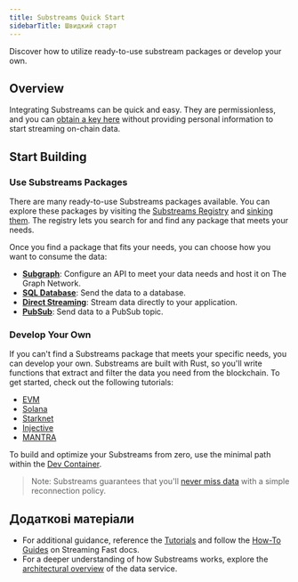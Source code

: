 ```yaml
---
title: Substreams Quick Start
sidebarTitle: Швидкий старт
---
```


Discover how to utilize ready-to-use substream packages or develop your own.

## Overview

Integrating Substreams can be quick and easy. They are permissionless, and you can [obtain a key here](https://thegraph.market/) without providing personal information to start streaming on-chain data.

## Start Building

### Use Substreams Packages

There are many ready-to-use Substreams packages available. You can explore these packages by visiting the [Substreams Registry](https://substreams.dev) and [sinking them](/substreams/developing/sinks/). The registry lets you search for and find any package that meets your needs.

Once you find a package that fits your needs, you can choose how you want to consume the data:

- **[Subgraph](/sps/introduction/)**: Configure an API to meet your data needs and host it on The Graph Network.
- **[SQL Database](https://docs.substreams.dev/how-to-guides/sinks/sql-sink)**: Send the data to a database.
- **[Direct Streaming](https://docs.substreams.dev/how-to-guides/sinks/stream)**: Stream data directly to your application.
- **[PubSub](https://docs.substreams.dev/how-to-guides/sinks/pubsub)**: Send data to a PubSub topic.

### Develop Your Own

If you can't find a Substreams package that meets your specific needs, you can develop your own. Substreams are built with Rust, so you'll write functions that extract and filter the data you need from the blockchain. To get started, check out the following tutorials:

- [EVM](https://docs.substreams.dev/tutorials/intro-to-tutorials/evm)
- [Solana](https://docs.substreams.dev/tutorials/intro-to-tutorials/on-solana)
- [Starknet](https://docs.substreams.dev/tutorials/intro-to-tutorials/starknet)
- [Injective](https://docs.substreams.dev/tutorials/intro-to-tutorials/on-cosmos/injective)
- [MANTRA](https://docs.substreams.dev/tutorials/intro-to-tutorials/on-cosmos/mantra)

To build and optimize your Substreams from zero, use the minimal path within the [Dev Container](/substreams/developing/dev-container/).

> Note: Substreams guarantees that you'll [never miss data](https://docs.substreams.dev/reference-material/reliability-guarantees) with a simple reconnection policy.

## Додаткові матеріали

- For additional guidance, reference the [Tutorials](https://docs.substreams.dev/tutorials/intro-to-tutorials) and follow the [How-To Guides](https://docs.substreams.dev/how-to-guides/develop-your-own-substreams) on Streaming Fast docs.
- For a deeper understanding of how Substreams works, explore the [architectural overview](https://docs.substreams.dev/reference-material/architecture) of the data service.
